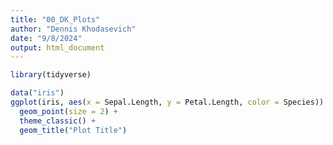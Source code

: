 ```yaml
---
title: "00_DK_Plots"
author: "Dennis Khodasevich"
date: "9/8/2024"
output: html_document
---
```


```r
library(tidyverse)

data("iris")
ggplot(iris, aes(x = Sepal.Length, y = Petal.Length, color = Species)) + 
  geom_point(size = 2) + 
  theme_classic() + 
  geom_title("Plot Title")

```

